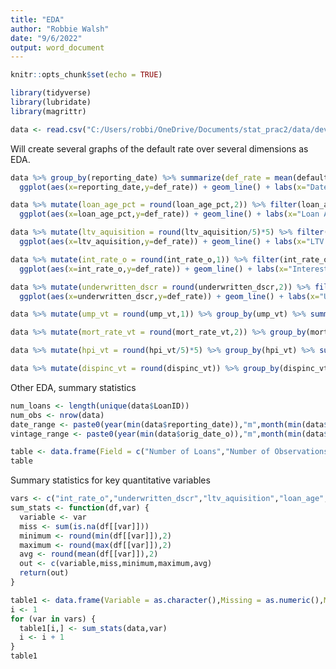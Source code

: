 ---
title: "EDA"
author: "Robbie Walsh"
date: "9/6/2022"
output: word_document
---

```{r setup, include=FALSE}
knitr::opts_chunk$set(echo = TRUE)
```

```{r}
library(tidyverse)
library(lubridate)
library(magrittr)
```


```{r}
data <- read.csv("C:/Users/robbi/OneDrive/Documents/stat_prac2/data/dev_data.csv")
```

Will create several graphs of the default rate over several dimensions as EDA.

```{r}
data %>% group_by(reporting_date) %>% summarize(def_rate = mean(default_flag)*100) %>%
  ggplot(aes(x=reporting_date,y=def_rate)) + geom_line() + labs(x="Date",y="Default Rate %",title = "Default Rate over Time")

data %>% mutate(loan_age_pct = round(loan_age_pct,2)) %>% filter(loan_age_pct<1) %>% group_by(loan_age_pct) %>% summarize(def_rate = mean(default_flag)*100) %>%
  ggplot(aes(x=loan_age_pct,y=def_rate)) + geom_line() + labs(x="Loan Age Pct",y="Default Rate %",title = "Default Rate over Loan Age Percent")

data %>% mutate(ltv_aquisition = round(ltv_aquisition/5)*5) %>% filter(ltv_aquisition<150) %>% group_by(ltv_aquisition) %>% summarize(def_rate = mean(default_flag)*100) %>%
  ggplot(aes(x=ltv_aquisition,y=def_rate)) + geom_line() + labs(x="LTV at Acquisition",y="Default Rate %",title = "Default Rate over LTV")

data %>% mutate(int_rate_o = round(int_rate_o,1)) %>% filter(int_rate_o<9) %>% group_by(int_rate_o) %>% summarize(def_rate = mean(default_flag)*100) %>%
  ggplot(aes(x=int_rate_o,y=def_rate)) + geom_line() + labs(x="Interest Rate at Origination",y="Default Rate %",title = "Default Rate over Interest Rate")

data %>% mutate(underwritten_dscr = round(underwritten_dscr,2)) %>% filter(underwritten_dscr<3,underwritten_dscr>1) %>% group_by(underwritten_dscr) %>% summarize(def_rate = mean(default_flag)*100) %>% filter(def_rate < 20) %>%
  ggplot(aes(x=underwritten_dscr,y=def_rate)) + geom_line() + labs(x="Underwritten DSCR",y="Default Rate %",title = "Default Rate over Underwritten DSCR")
```

```{r}
data %>% mutate(ump_vt = round(ump_vt,1)) %>% group_by(ump_vt) %>% summarize(def = mean(default_flag)) %>% ggplot(aes(x=ump_vt,y=def)) + geom_line() + labs(x="Unemployment Change since Origination",y="Default Rate %",title = "Default Rate over Unemployment Change")

data %>% mutate(mort_rate_vt = round(mort_rate_vt,2)) %>% group_by(mort_rate_vt) %>% summarize(def = mean(default_flag)) %>% ggplot(aes(x=mort_rate_vt,y=def)) + geom_line() + labs(x="Mortgage Rate Change since Origination",y="Default Rate %",title = "Default Rate over Mortgage Rate Change")

data %>% mutate(hpi_vt = round(hpi_vt/5)*5) %>% group_by(hpi_vt) %>% summarize(def = mean(default_flag)) %>% filter(hpi_vt < 200) %>% ggplot(aes(x=hpi_vt,y=def)) + geom_line() + labs(x="HPI Change since Origination",y="Default Rate %",title = "Default Rate over HPI Change")

data %>% mutate(dispinc_vt = round(dispinc_vt)) %>% group_by(dispinc_vt) %>% summarize(def = mean(default_flag)) %>% filter(dispinc_vt<100) %>% ggplot(aes(x=dispinc_vt,y=def)) + geom_line() + labs(x="Income Change since Origination",y="Default Rate %",title = "Default Rate over Income Change")

```


Other EDA, summary statistics

```{r}
num_loans <- length(unique(data$LoanID))
num_obs <- nrow(data)
date_range <- paste0(year(min(data$reporting_date)),"m",month(min(data$reporting_date))," - ",year(max(data$reporting_date)),"m",month(max(data$reporting_date)))
vintage_range <- paste0(year(min(data$orig_date_o)),"m",month(min(data$orig_date_o))," - ",year(max(data$orig_date_o)),"m",month(max(data$orig_date_o)))

table <- data.frame(Field = c("Number of Loans","Number of Observations","Date Range","Origination Vintage Range"),Value = c(format(num_loans,big.mark=","),format(num_obs,big.mark=","),date_range,vintage_range))
table
```

Summary statistics for key quantitative variables

```{r}
vars <- c("int_rate_o","underwritten_dscr","ltv_aquisition","loan_age","dispinc_t","medhpi_t","mort_rate_t","gdp_t","ump_t","ump_vt","hpi_vt","mort_rate_vt")
sum_stats <- function(df,var) {
  variable <- var
  miss <- sum(is.na(df[[var]]))
  minimum <- round(min(df[[var]]),2)
  maximum <- round(max(df[[var]]),2)
  avg <- round(mean(df[[var]]),2)
  out <- c(variable,miss,minimum,maximum,avg)
  return(out)
}

table1 <- data.frame(Variable = as.character(),Missing = as.numeric(),Minimum = as.numeric(),Maximum = as.numeric(),Mean = as.numeric())
i <- 1
for (var in vars) {
  table1[i,] <- sum_stats(data,var)
  i <- i + 1
}
table1
```

